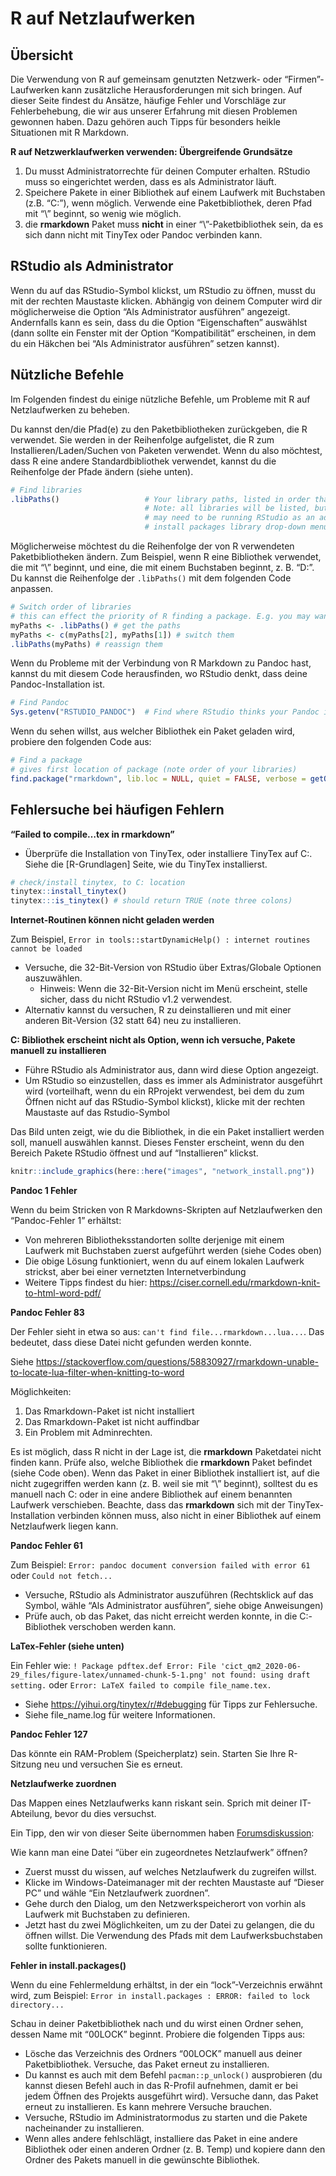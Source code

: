 # R auf Netzlaufwerken {#network-drives}

<!-- ======================================================= -->

## Übersicht {  }

Die Verwendung von R auf gemeinsam genutzten Netzwerk- oder "Firmen"-Laufwerken kann zusätzliche Herausforderungen mit sich bringen. Auf dieser Seite findest du Ansätze, häufige Fehler und Vorschläge zur Fehlerbehebung, die wir aus unserer Erfahrung mit diesen Problemen gewonnen haben. Dazu gehören auch Tipps für besonders heikle Situationen mit R Markdown.

**R auf Netzwerklaufwerken verwenden: Übergreifende Grundsätze**

1) Du musst Administratorrechte für deinen Computer erhalten. RStudio muss so eingerichtet werden, dass es als Administrator läuft.
2) Speichere Pakete in einer Bibliothek auf einem Laufwerk mit Buchstaben (z.B. "C:"), wenn möglich. Verwende eine Paketbibliothek, deren Pfad mit "\\" beginnt, so wenig wie möglich.
3) die **rmarkdown** Paket muss **nicht** in einer "\\"-Paketbibliothek sein, da es sich dann nicht mit TinyTex oder Pandoc verbinden kann.

## RStudio als Administrator

Wenn du auf das RStudio-Symbol klickst, um RStudio zu öffnen, musst du mit der rechten Maustaste klicken. Abhängig von deinem Computer wird dir möglicherweise die Option "Als Administrator ausführen" angezeigt. Andernfalls kann es sein, dass du die Option "Eigenschaften" auswählst (dann sollte ein Fenster mit der Option "Kompatibilität" erscheinen, in dem du ein Häkchen bei "Als Administrator ausführen" setzen kannst).

## Nützliche Befehle

Im Folgenden findest du einige nützliche Befehle, um Probleme mit R auf Netzlaufwerken zu beheben.

Du kannst den/die Pfad(e) zu den Paketbibliotheken zurückgeben, die R verwendet. Sie werden in der Reihenfolge aufgelistet, die R zum Installieren/Laden/Suchen von Paketen verwendet. Wenn du also möchtest, dass R eine andere Standardbibliothek verwendet, kannst du die Reihenfolge der Pfade ändern (siehe unten).

```r
# Find libraries
.libPaths()                   # Your library paths, listed in order that R installs/searches. 
                              # Note: all libraries will be listed, but to install to some (e.g. C:) you 
                              # may need to be running RStudio as an administrator (it won't appear in the 
                              # install packages library drop-down menu) 
```

Möglicherweise möchtest du die Reihenfolge der von R verwendeten Paketbibliotheken ändern. Zum Beispiel, wenn R eine Bibliothek verwendet, die mit "\\" beginnt, und eine, die mit einem Buchstaben beginnt, z. B. "D:". Du kannst die Reihenfolge der `.libPaths()` mit dem folgenden Code anpassen.

```r
# Switch order of libraries
# this can effect the priority of R finding a package. E.g. you may want your C: library to be listed first
myPaths <- .libPaths() # get the paths
myPaths <- c(myPaths[2], myPaths[1]) # switch them
.libPaths(myPaths) # reassign them
```

Wenn du Probleme mit der Verbindung von R Markdown zu Pandoc hast, kannst du mit diesem Code herausfinden, wo RStudio denkt, dass deine Pandoc-Installation ist.

```r
# Find Pandoc
Sys.getenv("RSTUDIO_PANDOC")  # Find where RStudio thinks your Pandoc installation is
```

Wenn du sehen willst, aus welcher Bibliothek ein Paket geladen wird, probiere den folgenden Code aus:

```r
# Find a package
# gives first location of package (note order of your libraries)
find.package("rmarkdown", lib.loc = NULL, quiet = FALSE, verbose = getOption("verbose")) 
```

<!-- ======================================================= -->

## Fehlersuche bei häufigen Fehlern {  }

**"Failed to compile...tex in rmarkdown"**

- Überprüfe die Installation von TinyTex, oder installiere TinyTex auf C:. Siehe die [R-Grundlagen] Seite, wie du TinyTex installierst.

```r
# check/install tinytex, to C: location
tinytex::install_tinytex()
tinytex:::is_tinytex() # should return TRUE (note three colons)
```

**Internet-Routinen können nicht geladen werden**

Zum Beispiel, `Error in tools::startDynamicHelp() : internet routines cannot be loaded`

- Versuche, die 32-Bit-Version von RStudio über Extras/Globale Optionen auszuwählen.
  - Hinweis: Wenn die 32-Bit-Version nicht im Menü erscheint, stelle sicher, dass du nicht RStudio v1.2 verwendest.
- Alternativ kannst du versuchen, R zu deinstallieren und mit einer anderen Bit-Version (32 statt 64) neu zu installieren.

**C: Bibliothek erscheint nicht als Option, wenn ich versuche, Pakete manuell zu installieren**

- Führe RStudio als Administrator aus, dann wird diese Option angezeigt.
- Um RStudio so einzustellen, dass es immer als Administrator ausgeführt wird (vorteilhaft, wenn du ein RProjekt verwendest, bei dem du zum Öffnen nicht auf das RStudio-Symbol klickst), klicke mit der rechten Maustaste auf das Rstudio-Symbol

Das Bild unten zeigt, wie du die Bibliothek, in die ein Paket installiert werden soll, manuell auswählen kannst. Dieses Fenster erscheint, wenn du den Bereich Pakete RStudio öffnest und auf "Installieren" klickst.

```r
knitr::include_graphics(here::here("images", "network_install.png"))
```

**Pandoc 1 Fehler**

Wenn du beim Stricken von R Markdowns-Skripten auf Netzlaufwerken den "Pandoc-Fehler 1" erhältst:

- Von mehreren Bibliotheksstandorten sollte derjenige mit einem Laufwerk mit Buchstaben zuerst aufgeführt werden (siehe Codes oben)
- Die obige Lösung funktioniert, wenn du auf einem lokalen Laufwerk strickst, aber bei einer vernetzten Internetverbindung
- Weitere Tipps findest du hier: [https://ciser.cornell.edu/rmarkdown-knit-to-html-word-pdf/](https://ciser.cornell.edu/rmarkdown-knit-to-html-word-pdf/)

**Pandoc Fehler 83**

Der Fehler sieht in etwa so aus: `can't find file...rmarkdown...lua...`. Das bedeutet, dass diese Datei nicht gefunden werden konnte.

Siehe [https://stackoverflow.com/questions/58830927/rmarkdown-unable-to-locate-lua-filter-when-knitting-to-word](https://stackoverflow.com/questions/58830927/rmarkdown-unable-to-locate-lua-filter-when-knitting-to-word)

Möglichkeiten:

1) Das Rmarkdown-Paket ist nicht installiert
2) Das Rmarkdown-Paket ist nicht auffindbar
3) Ein Problem mit Adminrechten.

Es ist möglich, dass R nicht in der Lage ist, die **rmarkdown** Paketdatei nicht finden kann. Prüfe also, welche Bibliothek die **rmarkdown** Paket befindet (siehe Code oben). Wenn das Paket in einer Bibliothek installiert ist, auf die nicht zugegriffen werden kann (z. B. weil sie mit "\\" beginnt), solltest du es manuell nach C: oder in eine andere Bibliothek auf einem benannten Laufwerk verschieben. Beachte, dass das **rmarkdown** sich mit der TinyTex-Installation verbinden können muss, also nicht in einer Bibliothek auf einem Netzlaufwerk liegen kann.

**Pandoc Fehler 61**

Zum Beispiel: `Error: pandoc document conversion failed with error 61`  oder `Could not fetch...`

- Versuche, RStudio als Administrator auszuführen (Rechtsklick auf das Symbol, wähle "Als Administrator ausführen", siehe obige Anweisungen)
- Prüfe auch, ob das Paket, das nicht erreicht werden konnte, in die C:-Bibliothek verschoben werden kann.

**LaTex-Fehler (siehe unten)**

Ein Fehler wie: `! Package pdftex.def Error: File 'cict_qm2_2020-06-29_files/figure-latex/unnamed-chunk-5-1.png' not found: using draft setting.` oder `Error: LaTeX failed to compile file_name.tex.`

- Siehe [https://yihui.org/tinytex/r/#debugging](https://yihui.org/tinytex/r/#debugging) für Tipps zur Fehlersuche.
- Siehe file\_name.log für weitere Informationen.

**Pandoc Fehler 127**

Das könnte ein RAM-Problem (Speicherplatz) sein. Starten Sie Ihre R-Sitzung neu und versuchen Sie es erneut.

**Netzlaufwerke zuordnen**

Das Mappen eines Netzlaufwerks kann riskant sein. Sprich mit deiner IT-Abteilung, bevor du dies versuchst.

Ein Tipp, den wir von dieser Seite übernommen haben [Forumsdiskussion](https://stackoverflow.com/questions/48161177/r-markdown-openbinaryfile-does-not-exist-no-such-file-or-directory/55616529?noredirect=1#comment97966859_55616529):

Wie kann man eine Datei "über ein zugeordnetes Netzlaufwerk" öffnen?

- Zuerst musst du wissen, auf welches Netzlaufwerk du zugreifen willst.
- Klicke im Windows-Dateimanager mit der rechten Maustaste auf "Dieser PC" und wähle "Ein Netzlaufwerk zuordnen".
- Gehe durch den Dialog, um den Netzwerkspeicherort von vorhin als Laufwerk mit Buchstaben zu definieren.
- Jetzt hast du zwei Möglichkeiten, um zu der Datei zu gelangen, die du öffnen willst. Die Verwendung des Pfads mit dem Laufwerksbuchstaben sollte funktionieren.

**Fehler in install.packages()**

Wenn du eine Fehlermeldung erhältst, in der ein "lock"-Verzeichnis erwähnt wird, zum Beispiel: `Error in install.packages : ERROR: failed to lock directory...`

Schau in deiner Paketbibliothek nach und du wirst einen Ordner sehen, dessen Name mit "00LOCK" beginnt. Probiere die folgenden Tipps aus:

- Lösche das Verzeichnis des Ordners "00LOCK" manuell aus deiner Paketbibliothek. Versuche, das Paket erneut zu installieren.
- Du kannst es auch mit dem Befehl `pacman::p_unlock()` ausprobieren (du kannst diesen Befehl auch in das R-Profil aufnehmen, damit er bei jedem Öffnen des Projekts ausgeführt wird). Versuche dann, das Paket erneut zu installieren. Es kann mehrere Versuche brauchen.
- Versuche, RStudio im Administratormodus zu starten und die Pakete nacheinander zu installieren.
- Wenn alles andere fehlschlägt, installiere das Paket in eine andere Bibliothek oder einen anderen Ordner (z. B. Temp) und kopiere dann den Ordner des Pakets manuell in die gewünschte Bibliothek.


